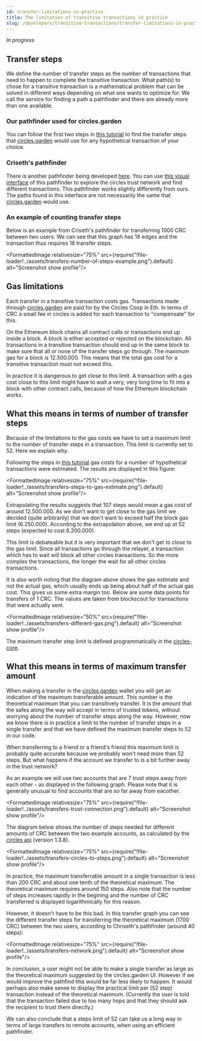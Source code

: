 ```yaml
---
id: transfer-limitations-in-practice
title: The limitation of transitive transactions in practice
slug: /developers/transitive-transactions/transfer-limitations-in-practice
---
```


*In progress*

## Transfer steps
We define the number of transfer steps as the number of transactions that need to happen to complete the transitive transaction. 
What path(s) to chose for a transitive transaction is a mathematical problem that can be solved in different ways depending on what one wants to optimize for. We call the service for finding a path a pathfinder and there are already more than one available.

### Our pathfinder used for circles.garden
You can follow the first two steps in [this tutorial](../tutorials/estimate-gas-cost) to find the transfer steps that [circles.garden](https://circles.garden) would use for any hypothetical transaction of your choice. 

### Criseth's pathfinder
There is another pathfinder being developed [here](https://github.com/chriseth/pathfinder).
You can use [this visual interface](https://chriseth.github.io/pathfinder/) of this pathfinder to explore the circles trust network and find different transactions. This pathfinder works slightly differently from ours. The paths found in this interface are not necessarily the same that [circles.garden](https://circles.garden) would use. 

### An example of counting transfer steps
Below is an example from Criseth's pathfinder for transferring 1000 CRC between two users. We can see that this graph has 18 edges and the transaction thus requires 18 transfer steps.

<FormattedImage relativesize="75%" src={require("!file-loader!../assets/transfers-number-of-steps-example.png").default} alt="Screenshot show profile"/>


## Gas limitations
Each transfer in a transitive transaction costs gas. Transactions made through [circles.garden](https://circles.garden) are paid for by the Circles Coop in Eth. In terms of CRC a small fee in circles is added for each transaction to "compensate" for this.

On the Ethereum block chains all contract calls or transactions end up inside a block. A block is either accepted or rejected on the blockchain.
All transactions in a transitive transaction should end up in the same block to make sure that all or none of the transfer steps go through. The maximum gas for a block is 12.500.000. This means that the total gas cost for a transitive transaction must not exceed this.

In practice it is dangerous to get close to this limit. A transaction with a gas cost close to this limit might have to wait a very, very long time to fit into a block with other contract calls, because of how the Ethereum blockchain works. 


## What this means in terms of number of transfer steps
Because of the limitations to the gas costs we have to set a maximum limit to the number of transfer steps in a transaction. This limit is currently set to 52. Here we explain why.

Following the steps in [this tutorial](../tutorials/estimate-gas-cost) gas costs for a number of hypothetical transactions were estimated. The results are displayed in this figure:

<FormattedImage relativesize="75%" src={require("!file-loader!../assets/transfers-steps-to-gas-estimate.png").default} alt="Screenshot show profile"/>

Extrapolating the results suggests that 107 steps would mean a gas cost of around 12.500.000. As we don't want to get close to the gas limit we decided (quite arbitrarily) that we don't want to exceed half the block gas limit (6.250.000). According to the extrapolation above, we end up at 52 steps (expected to cost 6.200.000). 

This limit is debateable but it is very important that we don't get to close to the gas limit. Since all transactions go through the relayer, a transaction which has to wait will block all other circles transactions. So the more complex the transactions, the longer the wait for all other circles transactions.

It is also worth noting that the diagram above shows the gas estimate and not the actual gas, which usually ends up being about half of the actual gas cost. This gives us some extra margin too. Below are some data points for transfers of 1 CRC. The values are taken from blockscout for transactions that were actually sent.

<FormattedImage relativesize="50%" src={require("!file-loader!../assets/transfers-different-gas.png").default} alt="Screenshot show profile"/>

The maximum transfer step limit is defined programmatically in the [circles-core](https://github.com/CirclesUBI/circles-core/blob/7ba6de02de2a197c5a8f470a3f53b623fa149e10/src/token.js#L8).

## What this means in terms of maximum transfer amount

When making a transfer in the [circles.garden](https://circles.garden) wallet you will get an indication of the maximum transferable amount. This number is the theoretical maximum that you can transitively transfer. It is the amount that the safes along the way will accept in terms of trusted tokens, without worrying about the number of transfer steps along the way. However, now we know there is in practice a limit to the number of transfer steps in a single transfer and that we have defined the maximum transfer steps to 52 in our code. 

When transferring to a friend or a friend's friend this maximum limit is probably quite accurate because we probably won't need more than 52 steps. But what happens if the account we transfer to is a bit further away in the trust network? 

As an example we will use two accounts that are 7 trust steps away from each other - as displayed in the following graph. Please note that it is generally unusual to find accounts that are so far away from eacother.

<FormattedImage relativesize="75%" src={require("!file-loader!../assets/transfers-trust-connection.png").default} alt="Screenshot show profile"/>

The diagram below shows the number of steps needed for different amounts of CRC between the two example accounts, as calculated by the [circles api](https://github.com/CirclesUBI/circles-api) (version 1.3.8).

<FormattedImage relativesize="75%" src={require("!file-loader!../assets/transfers-circles-to-steps.png").default} alt="Screenshot show profile"/>

In practice, the maximum transferrable amount in a single transaction is less than 200 CRC and about one tenth of the theoretical maximum. The theoretical maximum requires around 150 steps. Also note that the number of steps increases rapidly in the begining and the number of CRC transferred is displayed logarithmically for this reason.

However, it doesn't have to be this bad. In this transfer graph you can see the different transfer steps for transferring the theoretical maximum (1700 CRC) between the two users, according to Chriseth's pathfinder (around 40 steps):

<FormattedImage relativesize="75%" src={require("!file-loader!../assets/transfers-network.png").default} alt="Screenshot show profile"/>

In conclusion, a user might not be able to make a single transfer as large as the theoretical maximum suggested by the circles.garden UI. However if we would improve the pathfind this would be far less likely to happen. It would perhaps also make sense to display the practical limit per (52 step) transaction instead of the theoretical maximum. (Currently the user is told that the transaction failed due to too many hops and that they should ask the recipient to trust them directly.)

We can also conclude that a steps limit of 52 can take us a long way in terms of large transfers to remote accounts, when using an efficient pathfinder.
